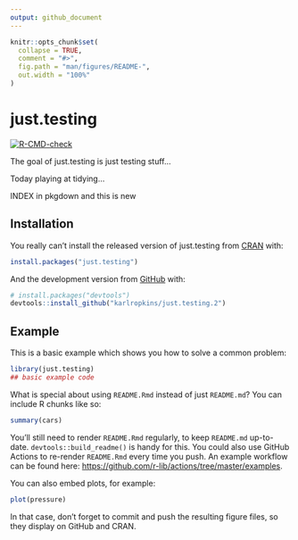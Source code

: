 ```yaml
---
output: github_document
---
```


<!-- INDEX.md is generated from INDEX.Rmd. Please edit that file -->

```r
knitr::opts_chunk$set(
  collapse = TRUE,
  comment = "#>",
  fig.path = "man/figures/README-",
  out.width = "100%"
)
```


# just.testing

<!-- badges: start -->
[![R-CMD-check](https://github.com/karlropkins/just.testing.2/workflows/R-CMD-check/badge.svg)](https://github.com/karlropkins/just.testing.2/actions)
<!-- badges: end -->

The goal of just.testing is just testing stuff...

Today playing at tidying...

INDEX in pkgdown and this is new

## Installation

You really can't install the released version of just.testing from [CRAN](https://CRAN.R-project.org) with:

``` r
install.packages("just.testing")
```

And the development version from [GitHub](https://github.com/) with:

``` r
# install.packages("devtools")
devtools::install_github("karlropkins/just.testing.2")
```
## Example

This is a basic example which shows you how to solve a common problem:

```r
library(just.testing)
## basic example code
```

What is special about using `README.Rmd` instead of just `README.md`? You can include R chunks like so:

```r
summary(cars)
```

You'll still need to render `README.Rmd` regularly, to keep `README.md` up-to-date. `devtools::build_readme()` is handy for this. You could also use GitHub Actions to re-render `README.Rmd` every time you push. An example workflow can be found here: <https://github.com/r-lib/actions/tree/master/examples>.

You can also embed plots, for example:

```r
plot(pressure)
```

In that case, don't forget to commit and push the resulting figure files, so they display on GitHub and CRAN.
